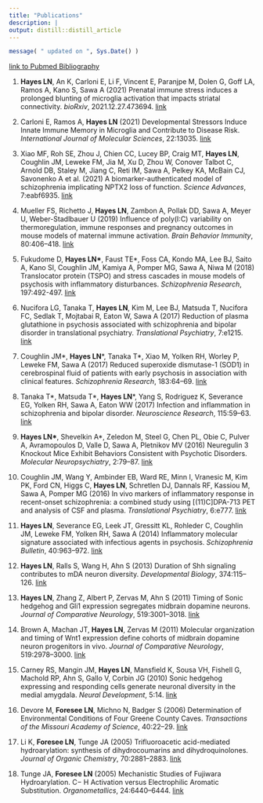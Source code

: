 ```yaml
---
title: "Publications"
description: | 
output: distill::distill_article
---
```


```r
message( " updated on ", Sys.Date() )
```

[link to Pubmed Bibliography](https://www.ncbi.nlm.nih.gov/myncbi/lindsay.hayes.1/bibliography/public/)

1.  **Hayes LN**, An K, Carloni E, Li F, Vincent E, Paranjpe M, Dolen G, Goff LA, Ramos A, Kano S, Sawa A (2021) Prenatal immune stress induces a prolonged blunting of microglia activation that impacts striatal connectivity. *bioRxiv*, 2021.12.27.473694. [link](https://www.biorxiv.org/content/10.1101/2021.12.27.473694v1)

2.  Carloni E, Ramos A, **Hayes LN** (2021) Developmental Stressors Induce Innate Immune Memory in Microglia and Contribute to Disease Risk. *International Journal of Molecular Sciences*, 22:13035. [link](https://www.mdpi.com/1422-0067/22/23/13035)

3.  Xiao MF, Roh SE, Zhou J, Chien CC, Lucey BP, Craig MT, **Hayes LN**, Coughlin JM, Leweke FM, Jia M, Xu D, Zhou W, Conover Talbot C, Arnold DB, Staley M, Jiang C, Reti IM, Sawa A, Pelkey KA, McBain CJ, Savonenko A et al. (2021) A biomarker-authenticated model of schizophrenia implicating NPTX2 loss of function. *Science Advances*, 7:eabf6935. [link](https://www.science.org/doi/10.1126/sciadv.abf6935?url_ver=Z39.88-2003&rfr_id=ori:rid:crossref.org&rfr_dat=cr_pub%20%200pubmed)

4.  Mueller FS, Richetto J, **Hayes LN**, Zambon A, Pollak DD, Sawa A, Meyer U, Weber-Stadlbauer U (2019) Influence of poly(I:C) variability on thermoregulation, immune responses and pregnancy outcomes in mouse models of maternal immune activation. *Brain Behavior Immunity*, 80:406--418. [link](https://www.sciencedirect.com/science/article/pii/S0889159119301217?via%3Dihub)

5.  Fukudome D, **Hayes LN\***, Faust TE\*, Foss CA, Kondo MA, Lee BJ, Saito A, Kano SI, Coughlin JM, Kamiya A, Pomper MG, Sawa A, Niwa M (2018) Translocator protein (TSPO) and stress cascades in mouse models of psychosis with inflammatory disturbances. *Schizophrenia Research*, 197:492-497. [link](https://www.sciencedirect.com/science/article/pii/S0920996418300355?via%3Dihub)

6.  Nucifora LG, Tanaka T, **Hayes LN**, Kim M, Lee BJ, Matsuda T, Nucifora FC, Sedlak T, Mojtabai R, Eaton W, Sawa A (2017) Reduction of plasma glutathione in psychosis associated with schizophrenia and bipolar disorder in translational psychiatry. *Translational Psychiatry*, 7:e1215. [link](https://www.nature.com/articles/tp2017178)

7.  Coughlin JM\*, **Hayes LN**\*, Tanaka T\*, Xiao M, Yolken RH, Worley P, Leweke FM, Sawa A (2017) Reduced superoxide dismutase-1 (SOD1) in cerebrospinal fluid of patients with early psychosis in association with clinical features. *Schizophrenia Research*, 183:64--69. [link](https://www.sciencedirect.com/science/article/pii/S0920996416304923?via%3Dihub)

8.  Tanaka T\*, Matsuda T\*, **Hayes LN**\*, Yang S, Rodriguez K, Severance EG, Yolken RH, Sawa A, Eaton WW (2017) Infection and inflammation in schizophrenia and bipolar disorder. *Neuroscience Research*, 115:59--63. [link](https://www.sciencedirect.com/science/article/pii/S0168010216302462?via%3Dihub)

9.  **Hayes LN\***, Shevelkin A\*, Zeledon M, Steel G, Chen PL, Obie C, Pulver A, Avramopoulos D, Valle D, Sawa A, Pletnikov MV (2016) Neuregulin 3 Knockout Mice Exhibit Behaviors Consistent with Psychotic Disorders. *Molecular Neuropsychiatry*, 2:79--87. [link](https://www.karger.com/Article/FullText/445836)

10. Coughlin JM, Wang Y, Ambinder EB, Ward RE, Minn I, Vranesic M, Kim PK, Ford CN, Higgs C, **Hayes LN**, Schretlen DJ, Dannals RF, Kassiou M, Sawa A, Pomper MG (2016) In vivo markers of inflammatory response in recent-onset schizophrenia: a combined study using [(11)C]DPA-713 PET and analysis of CSF and plasma. *Translational Psychiatry*, 6:e777. [link](https://www.nature.com/articles/tp201640)

11. **Hayes LN**, Severance EG, Leek JT, Gressitt KL, Rohleder C, Coughlin JM, Leweke FM, Yolken RH, Sawa A (2014) Inflammatory molecular signature associated with infectious agents in psychosis. *Schizophrenia Bulletin*, 40:963--972. [link](https://academic.oup.com/schizophreniabulletin/article/40/5/963/2886795)

12. **Hayes LN**, Ralls S, Wang H, Ahn S (2013) Duration of Shh signaling contributes to mDA neuron diversity. *Developmental Biology*, 374:115--126. [link](https://www.sciencedirect.com/science/article/pii/S0012160612006355?via%3Dihub)

13. **Hayes LN**, Zhang Z, Albert P, Zervas M, Ahn S (2011) Timing of Sonic hedgehog and Gli1 expression segregates midbrain dopamine neurons. *Journal of Comparative Neurology*, 519:3001--3018. [link](https://onlinelibrary.wiley.com/doi/10.1002/cne.22711)

14. Brown A, Machan JT, **Hayes LN**, Zervas M (2011) Molecular organization and timing of Wnt1 expression define cohorts of midbrain dopamine neuron progenitors in vivo. *Journal of Comparative Neurology*, 519:2978--3000. [link](https://onlinelibrary.wiley.com/doi/10.1002/cne.22710)

15. Carney RS, Mangin JM, **Hayes LN**, Mansfield K, Sousa VH, Fishell G, Machold RP, Ahn S, Gallo V, Corbin JG (2010) Sonic hedgehog expressing and responding cells generate neuronal diversity in the medial amygdala. *Neural Development*, 5:14. [link](https://neuraldevelopment.biomedcentral.com/articles/10.1186/1749-8104-5-14)

16. Devore M, **Foresee LN**, Michno N, Badger S (2006) Determination of Environmental Conditions of Four Greene County Caves. *Transactions of the Missouri Academy of Science*, 40:22--29. [link](https://www.moacademysci.org/wp-content/uploads/2017/01/Transactions40-2006.pdf)

17. Li K, **Foresee LN**, Tunge JA (2005) Trifluoroacetic acid-mediated hydroarylation: synthesis of dihydrocoumarins and dihydroquinolones. *Journal of Organic Chemistry*, 70:2881--2883. [link](https://pubs.acs.org/doi/10.1021/jo0477650)

18. Tunge JA, **Foresee LN** (2005) Mechanistic Studies of Fujiwara Hydroarylation. C− H Activation versus Electrophilic Aromatic Substitution. *Organometallics*, 24:6440--6444. [link](https://pubs.acs.org/doi/10.1021/om0507225)
